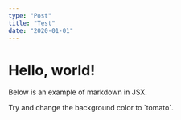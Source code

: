 ```yaml
---
type: "Post"
title: "Test"
date: "2020-01-01"
---
```


# Hello, world!

Below is an example of markdown in JSX.

<div style={{ padding: "1rem", backgroundColor: "violet" }}>
  Try and change the background color to `tomato`.
</div>
